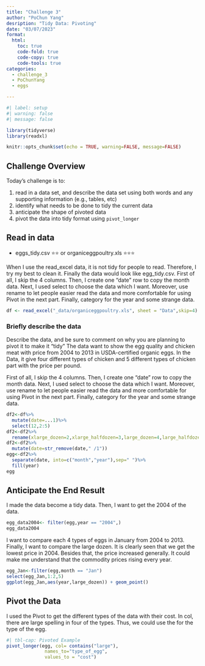 ```yaml
---
title: "Challenge 3"
author: "PoChun Yang"
desription: "Tidy Data: Pivoting"
date: "03/07/2023"
format:
  html:
    toc: true
    code-fold: true
    code-copy: true
    code-tools: true
categories:
  - challenge_3
  - PoChunYang
  - eggs

---
```


```r
#| label: setup
#| warning: false
#| message: false

library(tidyverse)
library(readxl)

knitr::opts_chunk$set(echo = TRUE, warning=FALSE, message=FALSE)
```

## Challenge Overview

Today's challenge is to:

1.  read in a data set, and describe the data set using both words and any supporting information (e.g., tables, etc)
2.  identify what needs to be done to tidy the current data
3.  anticipate the shape of pivoted data
4.  pivot the data into tidy format using `pivot_longer`

## Read in data

-   eggs_tidy.csv ⭐⭐ or organiceggpoultry.xls ⭐⭐⭐

When I use the read_excel data, it is not tidy for people to read. Therefore, I try my best to clean it. Finally the data would look like egg_tidy.csv. First of all, I skip the 4 columns. Then, I create one "date" row to copy the month data. Next, I used select to choose the data which I want. Moreover, use rename to let people easier read the data and  more comfortable for using Pivot in the next part. Finally, category for the year and some strange data.

```r
df <- read_excel("_data/organiceggpoultry.xls", sheet = "Data",skip=4)

```

### Briefly describe the data

Describe the data, and be sure to comment on why you are planning to pivot it to make it "tidy"
The data want to show the egg quality and chicken meat with price from 2004 to 2013 in USDA-certified organic eggs. In the Data, it give four different types of chicken and 5 different types of chicken part with the price per pound.

First of all, I skip the 4 columns. Then, I create one "date" row to copy the month data. Next, I used select to choose the data which I want. Moreover, use rename to let people easier read the data and  more comfortable for using Pivot in the next part. Finally, category for the year and some strange data.

```r
df2<-df%>%
  mutate(date=...1)%>%
  select(12,2:5)
df2<-df2%>%
  rename(xlarge_dozen=2,xlarge_halfdozen=3,large_dozen=4,large_halfdozen=5)
df2<-df2%>%
  mutate(date=str_remove(date," /1"))
egg<-df2%>%
  separate(date, into=c("month","year"),sep=" ")%>%
  fill(year)
egg
```

## Anticipate the End Result
I made the data become a tidy data. Then, I want to get the 2004 of the data.
```r
egg_data2004<- filter(egg,year == "2004",)
egg_data2004
```

I want to compare each 4 types of eggs in January from 2004 to 2013. Finally, I want to compare the large dozen. It is clearly seen that we get the lowest price in 2004. Besides that, the price increased generally. It could make me understand that the commodity prices rising every year. 

```r
egg_Jan<-filter(egg,month == "Jan")
select(egg_Jan,1:2,5)
ggplot(egg_Jan,aes(year,large_dozen)) + geom_point()

```



## Pivot the Data

I used the Pivot to get the different types of the data with their cost. In col, there are large spelling in four of the types. Thus, we could use the for the type of the egg. 


```r
#| tbl-cap: Pivoted Example
pivot_longer(egg, col= contains("large"),
              names_to="type_of_egg",
              values_to = "cost")

```




